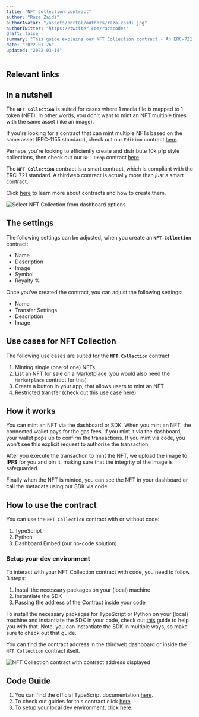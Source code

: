 ```yaml
---
title: "NFT Collection contract"
author: "Raza Zaidi"
authorAvatar: "/assets/portal/authors/raza-zaidi.jpg"
authorTwitter: "https://twitter.com/razacodes"
draft: false
summary: "This guide explains our NFT Collection contract - An ERC-721 contract that enables you to mint one-of-one NFTs"
date: "2022-01-26"
updated: "2022-03-14"
---
```


## Relevant links

<SimpleGrid columns="2" gap="5">
  <MdxLinkCard
    title="Guides"
    subtitle="Guides about NFT Collection"
    contractType="nft-collection"
    type="guide"
  />
  <MdxLinkCard
    title="JavaScript/TypeScript docs"
    subtitle="Learn how to use the NFT Collection contract with out SDK"
    contractType="nft-collection"
    type="docs"
  />
</SimpleGrid>

## In a nutshell

The **`NFT Collection`** is suited for cases where 1 media file is mapped to 1 token (NFT). In other words, you don't want to mint an NFT multiple times with the same asset (like an image).

If you're looking for a contract that can mint multiple NFTs based on the same asset (ERC-1155 standard), check out our `Edition` contract [here](/contracts/edition).

Perhaps you're looking to efficiently create and distribute 10k pfp style collections, then check out our `NFT Drop` contract [here](/contracts/nft-drop).

The **`NFT Collection`** contract is a smart contract, which is compliant with the ERC-721 standard. A thirdweb contract is actually more than _just_ a smart contract.

Click [here](/contracts) to learn more about contracts and how to create them.

![Select NFT Collection from dashboard options](/assets/portal/contracts/nft-collection/select-nft-collection-from-dashboard.png)

## The settings

The following settings can be adjusted, when you create an **`NFT Collection`** contract:

- Name
- Description
- Image
- Symbol
- Royalty %

Once you've created the contract, you can adjust the following settings:

- Name
- Transfer Settings
- Description
- Image

## Use cases for NFT Collection

The following use cases are suited for the **`NFT Collection`** contract

1. Minting single (one of one) NFTs
2. List an NFT for sale on a [Marketplace](/contracts/marketplace) (you would also need the `Marketplace` contract for this)
3. Create a button in your app, that allows users to mint an NFT
4. Restricted transfer (check out this use case [here](/guides/make-your-nft-non-transferable))

## How it works

You can mint an NFT via the dashboard or SDK. When you mint an NFT, the connected wallet pays for the gas fees. If you mint it via the dashboard, your wallet pops up to confirm the transactions. If you mint via code, you won't see this explicit request to authorise the transaction.

After you execute the transaction to mint the NFT, we upload the image to **IPFS** for you and pin it, making sure that the integrity of the image is safeguarded.

Finally when the NFT is minted, you can see the NFT in your dashboard or call the metadata using our SDK via code.

## How to use the contract

You can use the `NFT Collection` contract with or without code:

1. TypeScript
2. Python
3. Dashboard Embed (our no-code solution)

### Setup your dev environment

To interact with your NFT Collection contract with code, you need to follow 3 steps:

1. Install the necessary packages on your (local) machine
2. Instantiate the SDK
3. Passing the address of the Contract inside your code

To install the necessary packages for TypeScript or Python on your (local) machine and instantiate the SDK in your code, check out [this](/guides/sdk-guide) guide to help you with that. Note, you can instantiate the SDK in multiple ways, so make sure to check out that guide.

You can find the contract address in the thirdweb dashboard or inside the `NFT Collection` contract itself.

![NFT Collection contract with contract address displayed](/assets/portal/contracts/nft-collection/nft-collection-contract-address.png)

## Code Guide

1. You can find the official TypeScript documentation [here](https://docs.thirdweb.com/typescript/sdk.nftcollection).
2. To check out guides for this contract click [here](/guides/nft-collection).
3. To setup your local dev environment, click [here](/guides/sdk-guide).

<MdxNavigation>
  <MdxNavigationItem href="/contracts" title="Contracts" />
  <MdxNavigationItem href="/contracts/edition" title="Edition" next />
</MdxNavigation>
